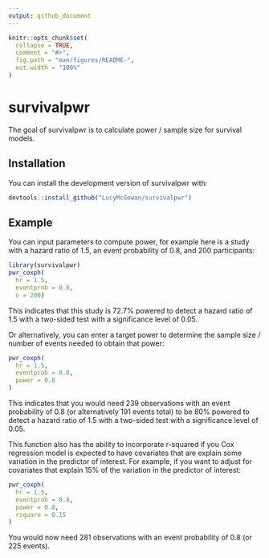 ```yaml
---
output: github_document
---
```


<!-- README.md is generated from README.Rmd. Please edit that file -->

```r
knitr::opts_chunk$set(
  collapse = TRUE,
  comment = "#>",
  fig.path = "man/figures/README-",
  out.width = "100%"
)
```

# survivalpwr

<!-- badges: start -->
<!-- badges: end -->

The goal of survivalpwr is to calculate power / sample size for survival models.

## Installation

<!-- You can install the released version of survivalpwr from [CRAN](https://CRAN.R-project.org) with: -->

<!-- ``` r -->
<!-- install.packages("survivalpwr") -->
<!-- ``` -->

You can install the development version of survivalpwr with:
``` r
devtools::install_github("LucyMcGowan/survivalpwr")
```

## Example

You can input parameters to compute power, for example here is a study with a hazard ratio of 1.5, an event probability of 0.8, and 200 participants:

```r
library(survivalpwr)
pwr_coxph(
  hr = 1.5,
  eventprob = 0.8,
  n = 200)
```

This indicates that this study is 72.7% powered to detect a hazard ratio of 1.5 with a two-sided test with a significance level of 0.05.

Or alternatively, you can enter a target power to determine the sample size / number of events needed to obtain that power:

```r
pwr_coxph(
  hr = 1.5,
  eventprob = 0.8,
  power = 0.8
)
```

This indicates that you would need 239 observations with an event probability of 0.8 (or alternatively 191 events total) to be 80% powered to detect a hazard ratio of 1.5 with a two-sided test with a significance level of 0.05.

This function also has the ability to incorporate r-squared if you Cox regression model is expected to have covariates that are explain some variation in the predictor of interest. For example, if you want to adjust for covariates that explain 15% of the variation in the predictor of interest:

```r
pwr_coxph(
  hr = 1.5,
  eventprob = 0.8,
  power = 0.8,
  rsquare = 0.15
)
```

You would now need 281 observations with an event probability of 0.8 (or 225 events).


